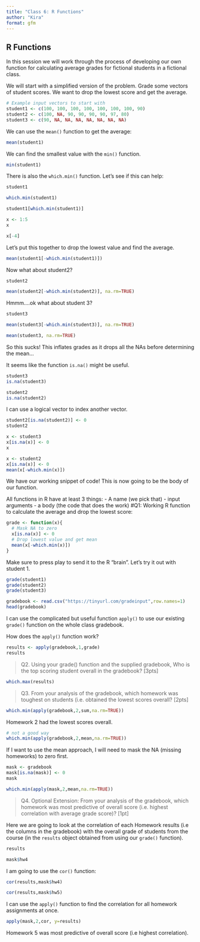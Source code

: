 ```yaml
---
title: "Class 6: R Functions"
author: "Kira"
format: gfm
---
```


## R Functions

In this session we will work through the process of developing our own function for calculating average grades for fictional students in a fictional class.

We will start with a simplified version of the problem. Grade some vectors of student scores. We want to drop the lowest score and get the average.


```r
# Example input vectors to start with
student1 <- c(100, 100, 100, 100, 100, 100, 100, 90)
student2 <- c(100, NA, 90, 90, 90, 90, 97, 80)
student3 <- c(90, NA, NA, NA, NA, NA, NA, NA)
```

We can use the `mean()` function to get the average:

```r
mean(student1)
```

We can find the smallest value with the `min()` function.

```r
min(student1)
```
There is also the `which.min()` function. Let's see if this can help:

```r
student1
```

```r
which.min(student1)
```

```r
student1[which.min(student1)]
```

```r
x <- 1:5
x
```
```r
x[-4]
```
Let's put this together to drop the lowest value and find the average.

```r
mean(student1[-which.min(student1)])
```

Now what about student2?

```r
student2
```

```r
mean(student2[-which.min(student2)], na.rm=TRUE)
```

Hmmm....ok what about student 3?

```r
student3
```

```r
mean(student3[-which.min(student3)], na.rm=TRUE)
```

```r
mean(student3, na.rm=TRUE)
```

So this sucks! This inflates grades as it drops all the NAs before determining the mean...

It seems like the function `is.na()` might be useful.

```r
student3
is.na(student3)
```

```r
student2
is.na(student2)
```

I can use a logical vector to index another vector.

```r
student2[is.na(student2)] <- 0
student2
```

```r
x <- student3
x[is.na(x)] <- 0
x
```

```r
x <- student2
x[is.na(x)] <- 0
mean(x[-which.min(x)])
```

We have our working snippet of code! This is now going to be the body of our function. 

All functions in R have at least 3 things:
- A name (we pick that)
- input arguments
- a body (the code that does the work)
#Q1:
Working R function to calculate the average and drop the lowest score:

```r
grade <- function(x){
  # Mask NA to zero
  x[is.na(x)] <- 0
  # Drop lowest value and get mean
  mean(x[-which.min(x)])
}
```

Make sure to press play to send it to the R "brain". Let's try it out with student 1.

```r
grade(student1)
grade(student2)
grade(student3)
```

```r
gradebook <- read.csv("https://tinyurl.com/gradeinput",row.names=1)
head(gradebook)
```

I can use the complicated but useful function `apply()` to use our existing `grade()` function on the whole class gradebook.

How does the `apply()` function work?

```r
results <- apply(gradebook,1,grade)
results
```

>Q2. Using your grade() function and the supplied gradebook, Who is the top scoring student overall in the gradebook? [3pts]

```r
which.max(results)
```

>Q3. From your analysis of the gradebook, which homework was toughest on students (i.e. obtained the lowest scores overall? [2pts]

```r
which.min(apply(gradebook,2,sum,na.rm=TRUE))
```
Homework 2 had the lowest scores overall.

```r
# not a good way
which.min(apply(gradebook,2,mean,na.rm=TRUE))
```

If I want to use the mean approach, I will need to mask the NA (missing homeworks) to zero first.

```r
mask <- gradebook
mask[is.na(mask)] <- 0
mask
```

```r
which.min(apply(mask,2,mean,na.rm=TRUE))
```

>Q4. Optional Extension: From your analysis of the gradebook, which homework was most predictive of overall score (i.e. highest correlation with average grade score)? [1pt]

Here we are going to look at the correlation of each Homework results (i.e the columns in the gradebook) with the overall grade of students from the course (in the `results` object obtained from using our `grade()` function).

```r
results
```

```r
mask$hw4
```

I am going to use the `cor()` function:

```r
cor(results,mask$hw4)
```

```r
cor(results,mask$hw5)
```

I can use the `apply()` function to find the correlation for all homework assignments at once.

```r
apply(mask,2,cor, y=results)
```

Homework 5 was most predictive of overall score (i.e highest correlation).
